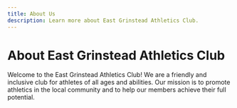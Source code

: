 ```yaml
---
title: About Us
description: Learn more about East Grinstead Athletics Club.
---
```


# About East Grinstead Athletics Club

Welcome to the East Grinstead Athletics Club! We are a friendly and inclusive club for athletes of all ages and abilities. Our mission is to promote athletics in the local community and to help our members achieve their full potential.
